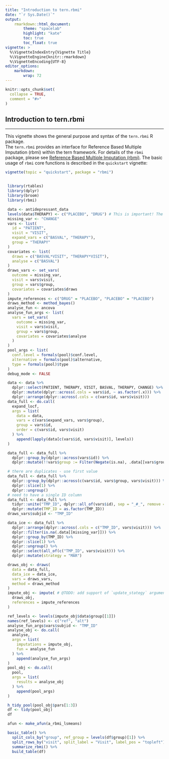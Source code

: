 ```yaml
---
title: "Introduction to tern.rbmi"
date: "`r Sys.Date()`"
output:
    rmarkdown::html_document:
        theme: "spacelab"
        highlight: "kate"
        toc: true
        toc_float: true
vignette: >
  %\VignetteIndexEntry{Vignette Title}
  %\VignetteEngine{knitr::rmarkdown}
  %\VignetteEncoding{UTF-8}
editor_options:
    markdown: 
        wrap: 72
---
```


```r
knitr::opts_chunk$set(
  collapse = TRUE,
  comment = "#>"
)
```

## Introduction to tern.rbmi

---------

This vignette shows the general purpose and syntax of the `tern.rbmi` R package.  
The `tern.rbmi` provides an interface for Reference Based Multiple Imputation (rbmi) within the tern framework. For details of the `rbmi` package, please see [Reference Based Multiple Imputation (rbmi)](https://github.com/insightsengineering/rbmi). The basic usage of `rbmi` core functions is described
in the `quickstart` vignette:

```r
vignette(topic = "quickstart", package = "rbmi")
```

##
```r
 library(rtables)
 library(dplyr)
 library(broom)
 library(rbmi)

 data <- antidepressant_data
 levels(data$THERAPY) <- c("PLACEBO", "DRUG") # This is important! The order defines the computation order later
 missing_var <- "CHANGE"
 vars <- list(
   id = "PATIENT",
   visit = "VISIT",
   expand_vars = c("BASVAL", "THERAPY"),
   group = "THERAPY"
 )
 covariates <- list(
   draws = c("BASVAL*VISIT", "THERAPY*VISIT"),
   analyse = c("BASVAL")
 )
 draws_vars <- set_vars(
   outcome = missing_var,
   visit = vars$visit,
   group = vars$group,
   covariates = covariates$draws
 )
 impute_references <- c("DRUG" = "PLACEBO", "PLACEBO" = "PLACEBO")
 draws_method <- method_bayes()
 analyse_fun <- ancova
 analyse_fun_args <- list(
   vars = set_vars(
     outcome = missing_var,
     visit = vars$visit,
     group = vars$group,
     covariates = covariates$analyse
   )
 )
 pool_args <- list(
   conf.level = formals(pool)$conf.level,
   alternative = formals(pool)$alternative,
   type = formals(pool)$type
 )
 debug_mode <- FALSE

 data <- data %>%
   dplyr::select(PATIENT, THERAPY, VISIT, BASVAL, THERAPY, CHANGE) %>%
   dplyr::mutate(dplyr::across(.cols = vars$id, ~ as.factor(.x))) %>%
   dplyr::arrange(dplyr::across(.cols = c(vars$id, vars$visit)))
 data_full <- do.call(
   expand_locf,
   args = list(
     data = data,
     vars = c(vars$expand_vars, vars$group),
     group = vars$id,
     order = c(vars$id, vars$visit)
   ) %>%
     append(lapply(data[c(vars$id, vars$visit)], levels))
 )

 data_full <- data_full %>%
   dplyr::group_by(dplyr::across(vars$id)) %>%
   dplyr::mutate(!!vars$group := Filter(Negate(is.na), .data[[vars$group]])[1])

 # there are duplicates - use first value
 data_full <- data_full %>%
   dplyr::group_by(dplyr::across(c(vars$id, vars$group, vars$visit))) %>%
   dplyr::slice(1) %>%
   dplyr::ungroup()
 # need to have a single ID column
 data_full <- data_full %>%
   tidyr::unite("TMP_ID", dplyr::all_of(vars$id), sep = "_#_", remove = FALSE) %>%
   dplyr::mutate(TMP_ID = as.factor(TMP_ID))
 draws_vars$subjid <- "TMP_ID"

 data_ice <- data_full %>%
   dplyr::arrange(dplyr::across(.cols = c("TMP_ID", vars$visit))) %>%
   dplyr::filter(is.na(.data[[missing_var]])) %>%
   dplyr::group_by(TMP_ID) %>%
   dplyr::slice(1) %>%
   dplyr::ungroup() %>%
   dplyr::select(all_of(c("TMP_ID", vars$visit))) %>%
   dplyr::mutate(strategy = "MAR")

 draws_obj <- draws(
   data = data_full,
   data_ice = data_ice,
   vars = draws_vars,
   method = draws_method
 )
 impute_obj <- impute( # @TODO: add support of `update_stategy` argument
   draws_obj,
   references = impute_references
 )

 ref_levels <- levels(impute_obj$data$group[[1]])
 names(ref_levels) <- c("ref", "alt")
 analyse_fun_args$vars$subjid <- "TMP_ID"
 analyse_obj <- do.call(
   analyse,
   args = list(
     imputations = impute_obj,
     fun = analyse_fun
   ) %>%
     append(analyse_fun_args)
 )
 pool_obj <- do.call(
   pool,
   args = list(
     results = analyse_obj
   ) %>%
     append(pool_args)
 )

 h_tidy_pool(pool_obj$pars[1:3])
 df <- tidy(pool_obj)
 df

 afun <- make_afun(a_rbmi_lsmeans)

 basic_table() %>%
   split_cols_by("group", ref_group = levels(df$group)[1]) %>%
   split_rows_by("visit", split_label = "Visit", label_pos = "topleft") %>%
   summarize_rbmi() %>%
   build_table(df)

```

